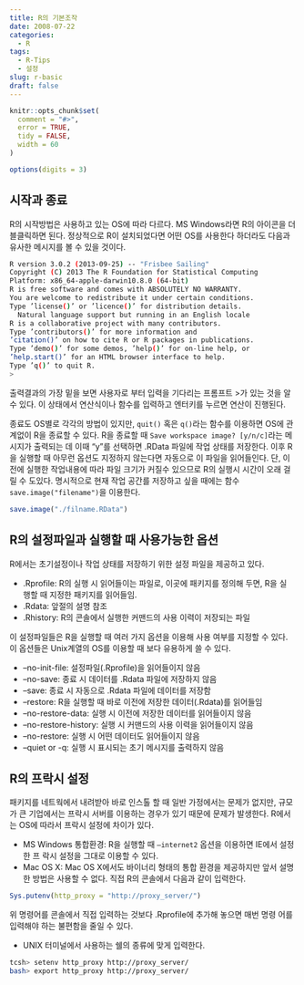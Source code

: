 ```yaml
---
title: R의 기본조작
date: 2008-07-22
categories:
  - R
tags:
  - R-Tips
  - 설정
slug: r-basic
draft: false
---
```


```r
knitr::opts_chunk$set(
  comment = "#>",
  error = TRUE,
  tidy = FALSE,
  width = 60
)

options(digits = 3)
```

## 시작과 종료

R의 시작방법은 사용하고 있는 OS에 따라 다르다. MS Windows라면 R의 아이콘을 더 블클릭하면 된다. 정상적으로 R이 설치되었다면 어떤 OS를 사용한다 하더라도 다음과 유사한 메시지를 볼 수 있을 것이다.

```bash
R version 3.0.2 (2013-09-25) -- "Frisbee Sailing"
Copyright (C) 2013 The R Foundation for Statistical Computing
Platform: x86_64-apple-darwin10.8.0 (64-bit)
R is free software and comes with ABSOLUTELY NO WARRANTY.
You are welcome to redistribute it under certain conditions.
Type ’license()’ or ’licence()’ for distribution details.
  Natural language support but running in an English locale
R is a collaborative project with many contributors.
Type ’contributors()’ for more information and
’citation()’ on how to cite R or R packages in publications.
Type ’demo()’ for some demos, ’help()’ for on-line help, or
’help.start()’ for an HTML browser interface to help.
Type ’q()’ to quit R.
>
```

출력결과의 가장 밑을 보면 사용자로 부터 입력을 기다리는 프롬프트 >가 있는 것을 알 수 있다. 이 상태에서 연산식이나 함수를 입력하고 엔터키를 누르면 연산이 진행된다.

종료도 OS별로 각각의 방법이 있지만, `quit()` 혹은 `q()`라는 함수를 이용하면 OS에 관계없이 R을 종료할 수 있다.
R을 종료할 때 `Save workspace image? [y/n/c]`라는 메시지가 출력되는 데 이때 “y”를 선택하면 .RData 파일에 작업 상태를 저장한다. 이후 R을 실행할 때 아무런 옵션도 지정하지 않는다면 자동으로 이 파일을 읽어들인다. 단, 이전에 실행한 작업내용에 따라 파일 크기가 커질수 있으므로 R의 실행시 시간이 오래 걸릴 수 도있다. 명시적으로 현재 작업 공간를 저장하고 싶을 때에는 함수 `save.image("filename")`을 이용한다.

```r
save.image("./filname.RData")
```

## R의 설정파일과 실행할 때 사용가능한 옵션

R에서는 초기설정이나 작업 상태를 저장하기 위한 설정 파일을 제공하고 있다.

* .Rprofile: R의 실행 시 읽어들이는 파일로, 이곳에 패키지를 정의해 두면, R을 실 행할 때 지정한 패키지를 읽어들임.
* .Rdata: 앞절의 설명 참조
* .Rhistory: R의 콘솔에서 실행한 커맨드의 사용 이력이 저장되는 파일

이 설정파일들은 R을 실행할 때 여러 가지 옵션을 이용해 사용 여부를 지정할 수 있다. 이 옵션들은 Unix계열의 OS를 이용할 때 보다 유용하게 쓸 수 있다.

* –no-init-file: 설정파일(.Rprofile)을 읽어들이지 않음
* –no-save: 종료 시 데이터를 .Rdata 파일에 저장하지 않음
* –save: 종료 시 자동으로 .Rdata 파일에 데이터를 저장함
* –restore: R을 실행할 때 바로 이전에 저장한 데이터(.Rdata)를 읽어들임 
* –no-restore-data: 실행 시 이전에 저장한 데이터를 읽어들이지 않음
* –no-restore-history: 실행 시 커맨드의 사용 이력을 읽어들이지 않음
* –no-restore: 실행 시 어떤 데이터도 읽어들이지 않음
* –quiet or -q: 실행 시 표시되는 초기 메시지를 출력하지 않음

## R의 프락시 설정

패키지를 네트웍에서 내려받아 바로 인스톨 할 때 일반 가정에서는 문제가 없지만, 규모가 큰 기업에서는 프락시 서버를 이용하는 경우가 있기 때문에 문제가 발생한다. R에서는 OS에 따라서 프락시 설정에 차이가 있다.

* MS Windows 통합환경: R을 실행할 때 `–internet2` 옵션을 이용하면 IE에서 설정한 프 락시 설정을 그대로 이용할 수 있다.
* Mac OS X: Mac OS X에서도 바이너리 형태의 통합 환경을 제공하지만 앞서 설명한 방법은 사용할 수 없다. 직접 R의 콘솔에서 다음과 같이 입력한다.

```r
Sys.putenv(http_proxy = "http://proxy_server/")
```

위 명령어를 콘솔에서 직접 입력하는 것보다 .Rprofile에 추가해 놓으면 매번 명령 어를 입력해야 하는 불편함을 줄일 수 있다.

* UNIX 터미널에서 사용하는 쉘의 종류에 맞게 입력한다.

```bash
tcsh> setenv http_proxy http://proxy_server/
bash> export http_proxy http://proxy_server/
```

